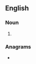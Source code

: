 ==English==

===Noun===
{{head|en|noun plural form}}

# {{plural of|discounter|lang=en}}

===Anagrams===
* {{anagrams|en|a=cdeinorsstu|rediscounts}}